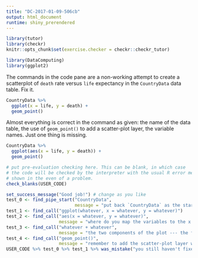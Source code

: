 ```yaml
---
title: "DC-2017-01-09-506cb"
output: html_document
runtime: shiny_prerendered
---
```


```r
library(tutor)
library(checkr)
knitr::opts_chunk$set(exercise.checker = checkr::checkr_tutor)
```

```r
library(DataComputing)
library(ggplot2)
```

The commands in the code pane are a non-working attempt to create a scatterplot of `death` rate versus `life` expectancy in the `CountryData` data table. Fix it.

```r
CountryData %>%
  ggplot(x = life, y = death) + 
  geom_point()
```

<div id='DC-2017-01-09-506cb-hint'>
Almost everything is correct in the command as given: the name of the data table, the use of `geom_point()` to add a scatter-plot layer, the variable names. Just one thing is missing.
</div>

```r
CountryData %>%
  ggplot(aes(x = life, y = death)) + 
  geom_point()
```

```r
# put pre-evaluation checking here. This can be blank, in which case
# the code will be checked by the interpreter with the usual R error messages
# shown in the even of a problem.
check_blanks(USER_CODE)
```

```r
set_success_message("Good job!") # change as you like
test_0 <- find_pipe_start("CountryData",
                          message = "put back `CountryData` as the start of the pipe.")
test_1 <- find_call("ggplot(whatever, x = whatever, y = whatever)")
test_2 <- find_call("aes(x = whatever, y = whatever)",
                    message = "where do you map the variables to the x and y aesthetics?" )
test_3 <- find_call("whatever + whatever", 
                    message = "the two components of the plot --- the frame made by `ggplot()` and the layer made by `geom_point()` --- are connected with the `+` operator.")
test_4 <- find_call("geom_point()",
                    message = "remember to add the scatter-plot layer with `geom_point()`.")
USER_CODE %>% test_0 %>% test_1 %>% was_mistake("you still haven't fixed it.") %>% test_2 %>% test_3 %>% test_4 
```


